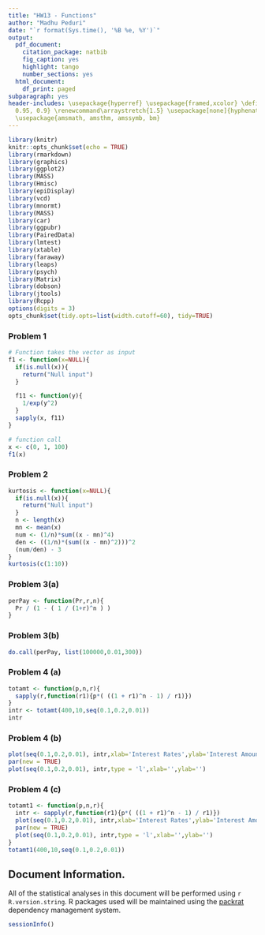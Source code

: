```yaml
---
title: "HW13 - Functions"
author: "Madhu Peduri"
date: "`r format(Sys.time(), '%B %e, %Y')`"
output:
  pdf_document:
    citation_package: natbib
    fig_caption: yes
    highlight: tango
    number_sections: yes
  html_document:
    df_print: paged
subparagraph: yes
header-includes: \usepackage{hyperref} \usepackage{framed,xcolor} \definecolor{shadecolor}{rgb}{0.99,
  0.95, 0.9} \renewcommand\arraystretch{1.5} \usepackage[none]{hyphenat} \raggedright
  \usepackage{amsmath, amsthm, amssymb, bm}
---
```


  
```r
library(knitr)
knitr::opts_chunk$set(echo = TRUE)
library(rmarkdown)
library(graphics)
library(ggplot2)
library(MASS)
library(Hmisc)
library(epiDisplay)
library(vcd)
library(mnormt)
library(MASS)
library(car)
library(ggpubr)
library(PairedData)
library(lmtest)
library(xtable)
library(faraway)
library(leaps)
library(psych)
library(Matrix)
library(dobson)
library(jtools)
library(Rcpp)
options(digits = 3)
opts_chunk$set(tidy.opts=list(width.cutoff=60), tidy=TRUE)
```

### Problem 1  

```r
# Function takes the vector as input
f1 <- function(x=NULL){
  if(is.null(x)){
    return("Null input")
  }

  f11 <- function(y){
    1/exp(y^2)
  }
  sapply(x, f11)
}

# function call
x <- c(0, 1, 100)
f1(x)
```

### Problem 2

```r
kurtosis <- function(x=NULL){
  if(is.null(x)){
    return("Null input")
  }
  n <- length(x)
  mn <- mean(x)
  num <- (1/n)*sum((x - mn)^4)
  den <- ((1/n)*(sum((x - mn)^2)))^2
  (num/den) - 3
}
kurtosis(c(1:10))
```

### Problem 3(a)

```r
perPay <- function(Pr,r,n){
  Pr / (1 - ( 1 / (1+r)^n ) )
}
```

### Problem 3(b)

```r
do.call(perPay, list(100000,0.01,300))
```

### Problem 4 (a)

```r
totamt <- function(p,n,r){
  sapply(r,function(r1){p*( ((1 + r1)^n - 1) / r1)})
}
intr <- totamt(400,10,seq(0.1,0.2,0.01))
intr
```

### Problem 4 (b)

```r
plot(seq(0.1,0.2,0.01), intr,xlab='Interest Rates',ylab='Interest Amounts')
par(new = TRUE)
plot(seq(0.1,0.2,0.01), intr,type = 'l',xlab='',ylab='')
```

### Problem 4 (c)

```r
totamt1 <- function(p,n,r){
  intr <- sapply(r,function(r1){p*( ((1 + r1)^n - 1) / r1)})
  plot(seq(0.1,0.2,0.01), intr,xlab='Interest Rates',ylab='Interest Amounts',col='blue')
  par(new = TRUE)
  plot(seq(0.1,0.2,0.01), intr,type = 'l',xlab='',ylab='')
}
totamt1(400,10,seq(0.1,0.2,0.01))
```

## Document Information.

All of the statistical analyses in this document will be performed using `r R.version.string`.  R packages used will be maintained using the [packrat](http://rstudio.github.io/packrat/) dependency management system.  

```r
sessionInfo()
```
